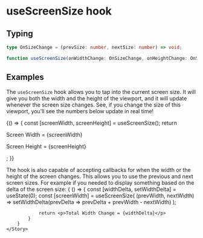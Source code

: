 

<Meta title="Hooks/useScreenSize" />

# useScreenSize hook
## Typing
```typescript
type OnSizeChange = (prevSize: number, nextSize: number) => void;

function useScreenSize(onWidthChange: OnSizeChange, onHeightChange: OnSizeChange): [width: number, height: number];
```

## Examples
The `useScreenSize` hook allows you to tap into the current screen size.
It will give you both the width and the height of the viewport, and
it will update whenever the screen size changes. See, if you change the
size of this viewport, you'll see the numbers below update in real time!

<Canvas>
    <Story name="Screen width &amp; height">
    {() => {
        const [screenWidth, screenHeight] = useScreenSize();
        return <div>
            <p>Screen Width = {screenWidth}</p>
            <p>Screen Height = {screenHeight}</p>
        </div>;
    }}
    </Story>
</Canvas>

The hook is also capable of accepting callbacks for when the width or
the height of the screen changes. This allows you to use the previous
and next screen sizes. For example if you needed to display something
based on the delta of the screen size:
<Canvas>
    <Story name='Screen height delta'>
        {
            () => {
                const [widthDelta, setWidthDelta] = useState(0);
                const [screenWidth] = useScreenSize(
                    (prevWidth, nextWidth) => setWidthDelta(prevDelta => prevDelta + prevWidth - nextWidth)
                );
                
                return <p>Total Width Change = {widthDelta}</p>
            }
        }
    </Story>
</Canvas>
